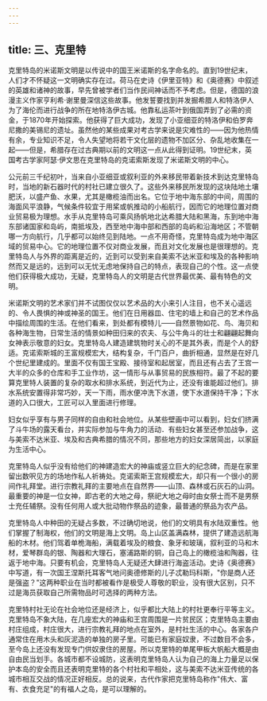 ```yaml
---
---
---
```

title: 三、克里特
---



克里特岛的米诺斯文明是以传说中的国王米诺斯的名字命名的。直到19世纪末，人们才不怀疑这一文明确实存在过。荷马在史诗《伊里亚特》和《奥德赛》中叙述的英雄和诸神的故事，早先曾被学者们当作民间神话而不予考虑。但是，德国的浪漫主义作家亨利希·谢里曼深信这些故事。他发誓要找到并发掘希腊人和特洛伊人为了海伦而进行战争的所在地特洛伊古城。他靠私运茶叶到俄国弄到了必需的资金，于1870年开始探索。他获得了巨大成功，发现了小亚细亚的特洛伊和伯罗奔尼撒的美锡尼的遗址。虽然他的某些成果对考古学来说是灾难性的——因为他热情有余，专业知识不足，令人失望地将若干文化层的遗物不加区分、杂乱地收集在一起——但是，希腊存在过古典期以前的文明这一点从此得到证明。19世纪末，英国考古学家阿瑟·伊文思在克里特岛的克诺索斯发现了米诺斯文明的中心。

公元前三千纪初叶，当来自小亚细亚或叙利亚的外来移民带着新技术到达克里特岛时，当地的新石器时代的村社已建立很久了。这些外来移民所发现的这块陆地土壤肥沃，以盛产鱼、水果，尤其是橄榄油而出名。它位于地中海东部的中间，周围的海面风平浪静，气候条件较宜于用桨或帆推动的小船航行，因而它的地理位置对商业贸易极为理想。水手从克里特岛可乘风扬帆地北达希腊大陆和黑海，东到地中海东部诸国家和岛屿，南抵埃及，西至地中海中部和西部的岛屿和沿海地区；不管朝哪一方向航行，几乎都可以始终见到陆地。一点不用奇怪，克里特岛成为地中海区域的贸易中心。它的地理位置不仅对商业发展，而且对文化发展也是很理想的。克里特岛人与外界的距离是近的，近到可以受到来自美索不达米亚和埃及的各种影响然而又是远的，远到可以无忧无虑地保持自己的特点，表现自己的个性。这一点使他们获得极大成功，无疑，克里特岛人的文明是古代世界最优美、最有特色的文明。

米诺斯文明的艺术家们并不试图仅仅以艺术品的大小来引人注目，也不关心遥远的、令人畏惧的神或神圣的国王。他们在日用器皿、住宅的墙上和自己的艺术作品中描绘周围的生活。在他们看来，到处都有模特儿——自然景物如花、鸟、海贝和各种海生物，日常生活的情景如种田归来的农夫、与公牛角斗的壮士和翩翩起舞向女神表示敬意的妇女。克里特岛人建造建筑物时关心的不是其外表，而是个人的舒适。克诺索斯城的王富规模宏大，结构复杂，千门百户，曲折相通，显然是在好几个世纪里建成的。里面不仅有国王宝殿、接待室和起居室，而且还有占去了王宫一大半的众多的仓库和手工业作坊，这一情形与从事贸易的民族相符。最了不起的要算克里特人装置的复杂的取水和排水系统，到近代为止，还没有谁能超过他们。排水系统安置得非常巧妙，天一下雨，雨水便冲洗下水道，使下水道保持干净；下水道的入口很大，工匠可以入里面进行修理。

妇女似乎享有与男子同样的自由和社会地位。从某些壁画中可以看到，妇女们挤满了斗牛场的露天看台，并实际参加与牛角力的活动．有些妇女甚至还参加战争，这与美索不达米亚、埃及和古典希腊的情况不同，那些地方的妇女深居简出，以家庭为生活中心。

克里特岛人似乎没有给他们的神建造宏大的神庙或竖立巨大的纪念碑，而是在家里留出数呎见方的场地作私人祈祷处。克诺索斯王宫规模宏大，却只有一个很小的房间作礼拜堂。进行宗教礼拜的主要地点在自然界——山顶、森林或石灰石的山洞。最重要的神是一位女神，即古老的大地之母，祭祀大地之母时由女祭士而不是男祭士充任辅祭。没有任何用人或大批动物作祭品的迹象，最普通的祭品为农产品。

克里特岛人中种田的无疑占多数，不过确切地说，他们的文明具有水陆双重性。他们掌握了制海权，他们的文明是海上文明。岛上山区盖满森林，提供了建造远航海船的木材。他们驾着单桅海船，满载着埃及的粮食、象牙和玻璃，叙利亚的马和木材，爱琴群岛的银、陶器和大理石，塞浦路斯的铜，自己岛上的橄榄油和陶器，往返于地中海。只要有机会，克里特岛人无疑还大肆进行海盗活动。史诗《奥德赛》中写道，有一次国王涅斯托耳客气地问奥德修斯的儿子忒勒玛科斯，"你是商人还是强盗？"这两种职业在当时都被看作是极受人尊敬的职业，没有很大区别，只不过是海员获取自己所需物品时可选择的两种方法。

克里特村社无论在社会地位还是经济上，似乎都比大陆上的村社更奉行平等主义。克里特岛不象大陆，在几座宏大的神庙和王宫周围是一片贫民区；克里特岛主要由村庄组成，村庄很大，进行宗教礼拜的地点在室外，是村社生活的中心。各家各户通常住在用木头和灰泥造的单独的房子里。可能已有家庭奴隶，不过数目不会多，至今岛上还没有发现专门供奴隶住的房屋。所以克里特的单尾甲板大帆船大概是由自由民当划手。各城市都不设城防，这表明克里特岛人认为自己的海上力量足以保护本岛的安全而且还表明克里特的各个村社和平相处，这与美索不达米亚传统的各城市相互交战的情况正好相反。总的说来，古代作家把克里特岛称作"伟大、富有、衣食充足"的有福人之岛，是可以理解的。